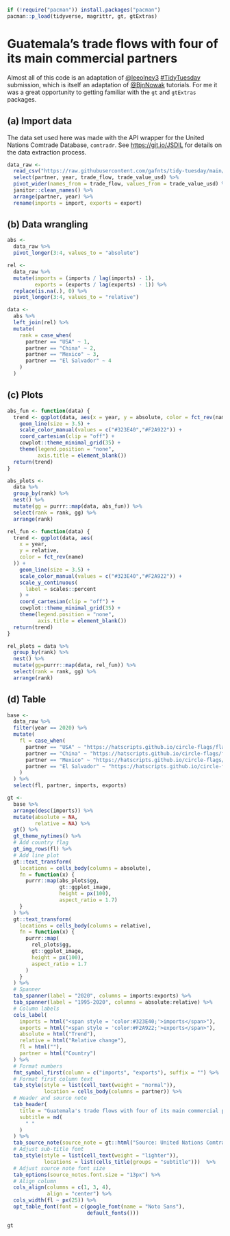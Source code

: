 ```r
if (!require("pacman")) install.packages("pacman")
pacman::p_load(tidyverse, magrittr, gt, gtExtras)
```

# Guatemala's trade flows with four of its main commercial partners

Almost all of this code is an adaptation of [\@leeolney3](https://twitter.com/leeolney3) [#TidyTuesday](https://twitter.com/hashtag/TidyTuesday?src=hashtag_click) submission, which is itself an adaptation of [\@BjnNowak](https://twitter.com/BjnNowak) tutorials. For me it was a great opportunity to getting familiar with the `gt` and `gtExtras` packages.

## (a) Import data

The data set used here was made with the API wrapper for the United Nations Comtrade Database, `comtradr`. See <https://git.io/JSDlL> for details on the data extraction process.

```r
data_raw <- 
  read_csv("https://raw.githubusercontent.com/gafnts/tidy-tuesday/main/2022/01%20%E2%80%94%20Bring%20your%20own%20data/Data/data.csv") %>% 
  select(partner, year, trade_flow, trade_value_usd) %>% 
  pivot_wider(names_from = trade_flow, values_from = trade_value_usd) %>% 
  janitor::clean_names() %>% 
  arrange(partner, year) %>% 
  rename(imports = import, exports = export)
```

## (b) Data wrangling

```r
abs <-
  data_raw %>%
  pivot_longer(3:4, values_to = "absolute")

rel <-
  data_raw %>%
  mutate(imports = (imports / lag(imports) - 1),
         exports = (exports / lag(exports) - 1)) %>%
  replace(is.na(.), 0) %>%
  pivot_longer(3:4, values_to = "relative")

data <-
  abs %>%
  left_join(rel) %>%
  mutate(
    rank = case_when(
      partner == "USA" ~ 1,
      partner == "China" ~ 2,
      partner == "Mexico" ~ 3,
      partner == "El Salvador" ~ 4
    )
  )
```

## (c) Plots

```r
abs_fun <- function(data) {
  trend <- ggplot(data, aes(x = year, y = absolute, color = fct_rev(name))) +
    geom_line(size = 3.5) +
    scale_color_manual(values = c("#323E40","#F2A922")) +
    coord_cartesian(clip = "off") +
    cowplot::theme_minimal_grid(35) +
    theme(legend.position = "none",
          axis.title = element_blank())
  return(trend)
}

abs_plots <-
  data %>%
  group_by(rank) %>%
  nest() %>%
  mutate(gg = purrr::map(data, abs_fun)) %>%
  select(rank = rank, gg) %>%
  arrange(rank)
```

```r
rel_fun <- function(data) {
  trend <- ggplot(data, aes(
    x = year,
    y = relative,
    color = fct_rev(name)
  )) +
    geom_line(size = 3.5) +
    scale_color_manual(values = c("#323E40","#F2A922")) +
    scale_y_continuous(
      label = scales::percent
    ) +
    coord_cartesian(clip = "off") +
    cowplot::theme_minimal_grid(35) +
    theme(legend.position = "none",
          axis.title = element_blank())
  return(trend)
}

rel_plots = data %>%
  group_by(rank) %>%
  nest() %>%
  mutate(gg=purrr::map(data, rel_fun)) %>%
  select(rank = rank, gg) %>%
  arrange(rank)
```

## (d) Table

```r
base <- 
  data_raw %>%
  filter(year == 2020) %>%
  mutate(
    fl = case_when(
      partner == "USA" ~ "https://hatscripts.github.io/circle-flags/flags/us.svg",
      partner == "China" ~ "https://hatscripts.github.io/circle-flags/flags/cn.svg",
      partner == "Mexico" ~ "https://hatscripts.github.io/circle-flags/flags/mx.svg",
      partner == "El Salvador" ~ "https://hatscripts.github.io/circle-flags/flags/sv.svg"
    )
  ) %>%
  select(fl, partner, imports, exports) 
```

```r
gt <-  
  base %>%
  arrange(desc(imports)) %>%
  mutate(absolute = NA,
         relative = NA) %>%
  gt() %>%
  gt_theme_nytimes() %>%
  # Add country flag
  gt_img_rows(fl) %>%
  # Add line plot
  gt::text_transform(
    locations = cells_body(columns = absolute),
    fn = function(x) {
      purrr::map(abs_plots$gg,
                 gt::ggplot_image,
                 height = px(100),
                 aspect_ratio = 1.7)
    }
  ) %>%
  gt::text_transform(
    locations = cells_body(columns = relative),
    fn = function(x) {
      purrr::map(
        rel_plots$gg,
        gt::ggplot_image,
        height = px(100),
        aspect_ratio = 1.7
      )
    }
  ) %>%
  # Spanner
  tab_spanner(label = "2020", columns = imports:exports) %>%
  tab_spanner(label = "1995-2020", columns = absolute:relative) %>%
  # Column labels
  cols_label(
    imports = html("<span style = 'color:#323E40;'>imports</span>"),
    exports = html("<span style = 'color:#F2A922;'>exports</span>"),
    absolute = html("Trend"),
    relative = html("Relative change"),
    fl = html(""),
    partner = html("Country")
  ) %>%
  # Format numbers
  fmt_symbol_first(column = c("imports", "exports"), suffix = "") %>%
  # Format first column text
  tab_style(style = list(cell_text(weight = "normal")),
            location = cells_body(columns = partner)) %>%
  # Header and source note
  tab_header(
    title = "Guatemala's trade flows with four of its main commercial partners",
    subtitle = md(
      " "
    )
  ) %>%
  tab_source_note(source_note = gt::html("Source: United Nations Comtrade Database")) %>%
  # Adjust sub-title font
  tab_style(style = list(cell_text(weight = "lighter")),
            locations = list(cells_title(groups = "subtitle")))  %>%
  # Adjust source note font size
  tab_options(source_notes.font.size = "13px") %>%
  # Align column
  cols_align(columns = c(1, 3, 4),
             align = "center") %>%
  cols_width(fl ~ px(25)) %>%
  opt_table_font(font = c(google_font(name = "Noto Sans"),
                          default_fonts()))

gt
```

